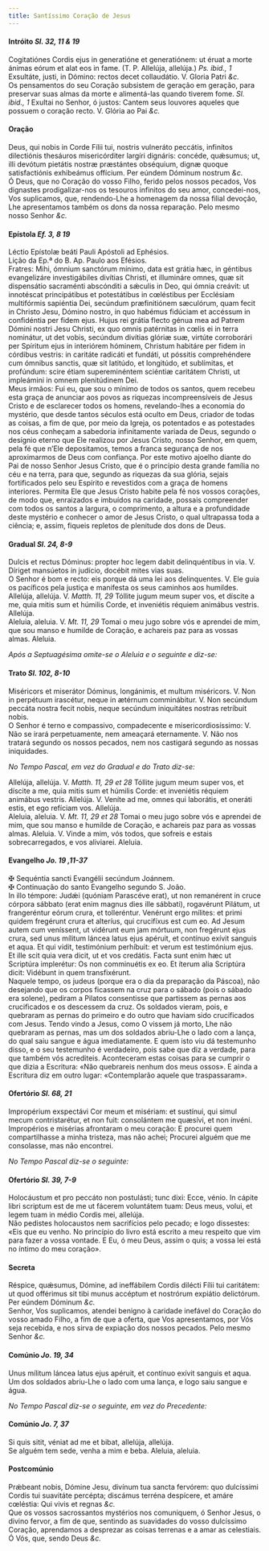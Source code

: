 ```yaml
---
title: Santíssimo Coração de Jesus
---
```



<h4 class="text-center">Intróito <em>Sl. 32, 11 & 19</em></h4>
<div class="container-fluid">
<div class="row">
<div class="col-6 dropcaps text-justify">
Cogitatiónes Cordis ejus in generatióne et generatiónem: ut éruat a morte ánimas eórum et alat eos in fame. (T. P. Allelúja, allelúja.) <em>Ps. ibid., 1</em> Exsultáte, justi, in Dómino: rectos decet collaudátio.
V. Gloria Patri <em>&c.</em>
</div>
<div class="col-6 dropcaps text-justify">
Os pensamentos do seu Coração subsistem de geração em geração, para preservar suas almas da morte e alimentá-las quando tiverem fome. <em>Sl. ibid., 1</em> Exultai no Senhor, ó justos: Cantem seus louvores aqueles que possuem o coração recto.
V. Glória ao Pai <em>&c.</em>
</div>
</div>
</div>

<h4 class="text-center">Oração</h4>
<div class="container-fluid">
<div class="row">
<div class="col-6 dropcaps text-justify">
Deus, qui nobis in Corde Fílii tui, nostris vulneráto peccátis, infinítos dilectiónis thesáuros misericórditer largíri dignáris: concéde, quǽsumus; ut, illi devótum pietátis nostræ præstántes obséquium, dignæ quoque satisfactiónis exhibeámus offícium. Per eúndem Dóminum nostrum <em>&c.</em>
</div>
<div class="col-6 dropcaps text-justify">
Ó Deus, que no Coração do vosso Filho, ferido pelos nossos pecados, Vos dignastes prodigalizar-nos os tesouros infinitos do seu amor, concedei-nos, Vos suplicamos, que, rendendo-Lhe a homenagem da nossa filial devoção, Lhe apresentamos também os dons da nossa reparação. Pelo mesmo nosso Senhor <em>&c.</em>
</div>
</div>
</div>

<h4 class="text-center">Epístola <em>Ef. 3, 8 19</em></h4>
<div class="container-fluid">
<div class="row">
<div class="col-6 text-justify">
Léctio Epístolæ beáti Pauli Apóstoli ad Ephésios.
</div>
<div class="col-6 text-justify">
Lição da Ep.ª do B. Ap. Paulo aos Efésios.
</div>
<div class="col-6 dropcaps text-justify">
Fratres: Mihi, ómnium sanctórum mínimo, data est grátia hæc, in géntibus evangelizáre investigábiles divítias Christi, et illumináre omnes, quæ sit dispensátio sacraménti abscónditi a sǽculis in Deo, qui ómnia creávit: ut innotéscat principátibus et potestátibus in cœléstibus per Ecclésiam multifórmis sapiéntia Dei, secúndum præfinitiónem sæculórum, quam fecit in Christo Jesu, Dómino nostro, in quo habémus fidúciam et accéssum in confidéntia per fidem ejus. Hujus rei grátia flecto génua mea ad Patrem Dómini nostri Jesu Christi, ex quo omnis patérnitas in cœlis ei in terra nominátur, ut det vobis, secúndum divítias glóriæ suæ, virtúte corroborári per Spíritum ejus in interiórem hóminem, Christum habitáre per fidem in córdibus vestris: in caritáte radicáti et fundáti, ut póssitis comprehéndere cum ómnibus sanctis, quæ sit latitúdo, et longitúdo, et sublímitas, et profúndum: scire étiam supereminéntem sciéntiæ caritátem Christi, ut impleámini in omnem plenitúdinem Dei.
</div>
<div class="col-6 dropcaps text-justify">
Meus irmãos: Fui eu, que sou o mínimo de todos os santos, quem recebeu esta graça de anunciar aos povos as riquezas incompreensíveis de Jesus Cristo e de esclarecer todos os homens, revelando-lhes a economia do mystério, que desde tantos séculos está oculto em Deus, criador de todas as coisas, a fim de que, por meio da Igreja, os potentados e as potestades nos céus conheçam a sabedoria infinitamente variada de Deus, segundo o desígnio eterno que Ele realizou por Jesus Cristo, nosso Senhor, em quem, pela fé que n’Ele depositamos, temos a franca segurança de nos aproximarmos de Deus com confiança. Por este motivo ajoelho diante do Pai de nosso Senhor Jesus Cristo, que é o princípio desta grande família no céu e na terra, para que, segundo as riquezas da sua glória, sejais fortificados pelo seu Espírito e revestidos com a graça de homens interiores. Permita Ele que Jesus Cristo habite pela fé nos vossos corações, de modo que, enraizados e imbuídos na caridade, possais compreender com todos os santos a largura, o comprimento, a altura e a profundidade deste mystério e conhecer o amor de Jesus Cristo, o qual ultrapassa toda a ciência; e, assim, fiqueis repletos de plenitude dos dons de Deus.
</div>
</div>
</div>

<h4 class="text-center">Gradual <em>Sl. 24, 8-9</em></h4>
<div class="container-fluid">
<div class="row">
<div class="col-6 dropcaps text-justify">
Dulcis et rectus Dóminus: propter hoc legem dabit delinquéntibus in via. V. Díriget mansúetos in judício, docébit mites vias suas.
</div>
<div class="col-6 dropcaps text-justify">
O Senhor é bom e recto: eis porque dá uma lei aos delinquentes. V. Ele guia os pacíficos pela justiça e manifesta os seus caminhos aos humildes.
</div>
<div class="col-6 text-justify">
Allelúja, allelúja. V. <em>Matth. 11, 29</em> Tóllite jugum meum super vos, et díscite a me, quia mitis sum et húmilis Corde, et inveniétis réquiem animábus vestris. Allelúja.
</div>
<div class="col-6 text-justify">
Aleluia, aleluia. V. <em>Mt. 11, 29</em> Tomai o meu jugo sobre vós e aprendei de mim, que sou manso e humilde de Coração, e achareis paz para as vossas almas. Aleluia.
</div>
</div>
</div>

<em>Após a Septuagésima omite-se o Aleluia e o seguinte e diz-se:</em>

<h4 class="text-center">Trato <em>Sl. 102, 8-10</em></h4>
<div class="container-fluid">
<div class="row">
<div class="col-6 dropcaps text-justify">
Miséricors et miserátor Dóminus, longánimis, et multum miséricors. V. Non in perpétuum irascétur, neque in ætérnum comminábitur. V. Non secúndum peccáta nostra fecit nobis, neque secúndum iniquitátes nostras retríbuit nobis.
</div>
<div class="col-6 dropcaps text-justify">
O Senhor é terno e compassivo, compadecente e misericordiosíssimo: V. Não se irará perpetuamente, nem ameaçará eternamente. V. Não nos tratará segundo os nossos pecados, nem nos castigará segundo as nossas iniquidades.
</div>
</div>
</div>

<em>No Tempo Pascal, em vez do Gradual e do Trato diz-se:</em>

<div class="container-fluid">
<div class="row">
<div class="col-6 text-justify">
Allelúja, allelúja. V. <em>Matth. 11, 29 et 28</em> Tóllite jugum meum super vos, et díscite a me, quia mitis sum et húmilis Corde: et inveniétis réquiem animábus vestris. Allelúja. V. Veníte ad me, omnes qui laborátis, et oneráti estis, et ego refíciam vos. Allelúja.
</div>
<div class="col-6 text-justify">
Aleluia, aleluia. V. <em>Mt. 11, 29 et 28</em> Tomai o meu jugo sobre vós e aprendei de mim, que sou manso e humilde de Coração, e achareis paz para as vossas almas. Aleluia. V. Vinde a mim, vós todos, que sofreis e estais sobrecarregados, e vos aliviarei. Aleluia.
</div>
</div>
</div>

<h4 class="text-center">Evangelho <em>Jo. 19 ,11-37</em></h4>
<div class="container-fluid">
<div class="row">
<div class="col-6 text-justify">
<span class="text-danger">&#10016;</span> Sequéntia sancti Evangélii secúndum Joánnem.
</div>
<div class="col-6 text-justify">
<span class="text-danger">&#10016;</span> Continuação do santo Evangelho segundo S. João.
</div>
<div class="col-6 dropcaps text-justify">
In illo témpore: Judǽi (quóniam Parascéve erat), ut non remanérent in cruce córpora sábbato (erat enim magnus dies ille sábbati), rogavérunt Pilátum, ut frangeréntur eórum crura, et tolleréntur. Venérunt ergo mílites: et primi quidem fregérunt crura et alteríus, qui crucifíxus est cum eo. Ad Jesum autem cum veníssent, ut vidérunt eum jam mórtuum, non fregérunt ejus crura, sed unus mílitum láncea latus ejus apéruit, et contínuo exívit sanguis et aqua. Et qui vidit, testimónium perhíbuit: et verum est testimónium ejus. Et ille scit quia vera dicit, ut et vos credátis. Facta sunt enim hæc ut Scriptúra implerétur: Os non comminuétis ex eo. Et íterum alia Scriptúra dicit: Vidébunt in quem transfixérunt.
</div>
<div class="col-6 dropcaps text-justify">
Naquele tempo, os judeus (porque era o dia da preparação da Páscoa), não desejando que os corpos ficassem na cruz para o sábado (pois o sábado era solene), pediram a Pilatos consentisse que partissem as pernas aos crucificados e os descessem da cruz. Os soldados vieram, pois, e quebraram as pernas do primeiro e do outro que haviam sido crucificados com Jesus. Tendo vindo a Jesus, como O vissem já morto, Lhe não quebraram as pernas, mas um dos soldados abriu-Lhe o lado com a lança, do qual saiu sangue e água imediatamente. E quem isto viu dá testemunho disso, e o seu testemunho é verdadeiro, pois sabe que diz a verdade, para que também vós acrediteis. Aconteceram estas coisas para se cumprir o que dizia a Escritura: «Não quebrareis nenhum dos meus ossos». E ainda a Escritura diz em outro lugar: «Contemplarão aquele que traspassaram».
</div>
</div>
</div>

<h4 class="text-center">Ofertório <em>Sl. 68, 21</em></h4>
<div class="container-fluid">
<div class="row">
<div class="col-6 dropcaps text-justify">
Impropérium exspectávi Cor meum et misériam: et sustínui, qui simul mecum contristarétur, et non fuit: consolántem me quæsívi, et non invéni.
</div>
<div class="col-6 dropcaps text-justify">
Impropérios e misérias afrontaram o meu coração: E procurei quem compartilhasse a minha tristeza, mas não achei; Procurei alguém que me consolasse, mas não encontrei.
</div>
</div>
</div>

<em>No Tempo Pascal diz-se o seguinte:</em>

<h4 class="text-center">Ofertório <em>Sl. 39, 7-9</em></h4>
<div class="container-fluid">
<div class="row">
<div class="col-6 dropcaps text-justify">
Holocáustum et pro peccáto non postulásti; tunc dixi: Ecce, vénio. In cápite libri scriptum est de me ut fácerem voluntátem tuam: Deus meus, volui, et legem tuam in médio Cordis mei, allelúja.
</div>
<div class="col-6 dropcaps text-justify">
Não pedistes holocaustos nem sacrifícios pelo pecado; e logo dissestes: «Eis que eu venho. No princípio do livro está escrito a meu respeito que vim para fazer a vossa vontade. E Eu, ó meu Deus, assim o quis; a vossa lei está no íntimo do meu coração».
</div>
</div>
</div>

<h4 class="text-center">Secreta</h4>
<div class="container-fluid">
<div class="row">
<div class="col-6 dropcaps text-justify">
Réspice, quǽsumus, Dómine, ad ineffábilem Cordis dilécti Fílii tui caritátem: ut quod offérimus sit tibi munus accéptum et nostrórum expiátio delictórum. Per eúndem Dóminum <em>&c.</em>
</div>
<div class="col-6 dropcaps text-justify">
Senhor, Vos suplicamos, atendei benigno à caridade inefável do Coração do vosso amado Filho, a fim de que a oferta, que Vos apresentamos, por Vós seja recebida, e nos sirva de expiação dos nossos pecados. Pelo mesmo Senhor <em>&c.</em>
</div>
</div>
</div>

<h4 class="text-center">Comúnio <em>Jo. 19, 34</em></h4>
<div class="container-fluid">
<div class="row">
<div class="col-6 dropcaps text-justify">
Unus mílitum láncea latus ejus apéruit, et contínuo exívit sanguis et aqua.
</div>
<div class="col-6 dropcaps text-justify">
Um dos soldados abriu-Lhe o lado com uma lança, e logo saiu sangue e água.
</div>
</div>
</div>

<em>No Tempo Pascal diz-se o seguinte, em vez do Precedente:</em>

<h4 class="text-center">Comúnio <em>Jo. 7, 37</em></h4>
<div class="container-fluid">
<div class="row">
<div class="col-6 dropcaps text-justify">
Si quis sitit, véniat ad me et bibat, allelúja, allelúja.
</div>
<div class="col-6 dropcaps text-justify">
Se alguém tem sede, venha a mim e beba. Aleluia, aleluia.
</div>
</div>
</div>

<h4 class="text-center">Postcomúnio</h4>
<div class="container-fluid">
<div class="row">
<div class="col-6 dropcaps text-justify">
Prǽbeant nobis, Dómine Jesu, divínum tua sancta fervórem: quo dulcíssimi Cordis tui suavitáte percépta; discámus terréna despícere, et amáre cœléstia: Qui vivis et regnas <em>&c.</em>
</div>
<div class="col-6 dropcaps text-justify">
Que os vossos sacrossantos mystérios nos comuniquem, ó Senhor Jesus, o divino fervor, a fim de que, sentindo as suavidades do vosso dulcíssimo Coração, aprendamos a desprezar as coisas terrenas e a amar as celestiais. Ó Vós, que, sendo Deus <em>&c.</em>
</div>
</div>
</div>
